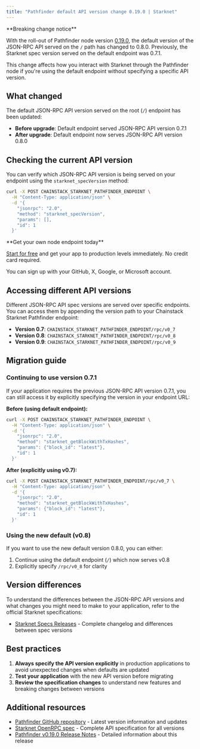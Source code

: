 ```yaml
---
title: "Pathfinder default API version change 0.19.0 | Starknet"
---
```


<Warning>
  **Breaking change notice**

  With the roll-out of Pathfinder node version [0.19.0](https://github.com/eqlabs/pathfinder/releases/tag/v0.19.0), the default version of the JSON-RPC API served on the `/` path has changed to 0.8.0. Previously, the Starknet spec version served on the default endpoint was 0.7.1.
</Warning>

This change affects how you interact with Starknet through the Pathfinder node if you're using the default endpoint without specifying a specific API version.

## What changed

The default JSON-RPC API version served on the root (`/`) endpoint has been updated:
- **Before upgrade**: Default endpoint served JSON-RPC API version 0.7.1
- **After upgrade**: Default endpoint now serves JSON-RPC API version 0.8.0

## Checking the current API version

You can verify which JSON-RPC API version is being served on your endpoint using the `starknet_specVersion` method:

```bash
curl -X POST CHAINSTACK_STARKNET_PATHFINDER_ENDPOINT \
  -H "Content-Type: application/json" \
  -d '{
    "jsonrpc": "2.0",
    "method": "starknet_specVersion",
    "params": [],
    "id": 1
  }'
```

<Check>
**Get your own node endpoint today**

[Start for free](https://console.chainstack.com/) and get your app to production levels immediately. No credit card required.

You can sign up with your GitHub, X, Google, or Microsoft account.
</Check>

## Accessing different API versions

Different JSON-RPC API spec versions are served over specific endpoints. You can access them by appending the version path to your Chainstack Starknet Pathfinder endpoint:

- **Version 0.7**: `CHAINSTACK_STARKNET_PATHFINDER_ENDPOINT/rpc/v0_7`
- **Version 0.8**: `CHAINSTACK_STARKNET_PATHFINDER_ENDPOINT/rpc/v0_8`
- **Version 0.9**: `CHAINSTACK_STARKNET_PATHFINDER_ENDPOINT/rpc/v0_9`

## Migration guide

### Continuing to use version 0.7.1

If your application requires the previous JSON-RPC API version 0.7.1, you can still access it by explicitly specifying the version in your endpoint URL:

**Before (using default endpoint):**
```bash
curl -X POST CHAINSTACK_STARKNET_PATHFINDER_ENDPOINT \
  -H "Content-Type: application/json" \
  -d '{
    "jsonrpc": "2.0",
    "method": "starknet_getBlockWithTxHashes",
    "params": {"block_id": "latest"},
    "id": 1
  }'
```

**After (explicitly using v0.7):**
```bash
curl -X POST CHAINSTACK_STARKNET_PATHFINDER_ENDPOINT/rpc/v0_7 \
  -H "Content-Type: application/json" \
  -d '{
    "jsonrpc": "2.0",
    "method": "starknet_getBlockWithTxHashes",
    "params": {"block_id": "latest"},
    "id": 1
  }'
```

### Using the new default (v0.8)

If you want to use the new default version 0.8.0, you can either:
1. Continue using the default endpoint (`/`) which now serves v0.8
2. Explicitly specify `/rpc/v0_8` for clarity

## Version differences

To understand the differences between the JSON-RPC API versions and what changes you might need to make to your application, refer to the official Starknet specifications:

- [Starknet Specs Releases](https://github.com/starkware-libs/starknet-specs/releases) - Complete changelog and differences between spec versions

## Best practices

1. **Always specify the API version explicitly** in production applications to avoid unexpected changes when defaults are updated
2. **Test your application** with the new API version before migrating
3. **Review the specification changes** to understand new features and breaking changes between versions

## Additional resources

- [Pathfinder GitHub repository](https://github.com/eqlabs/pathfinder) - Latest version information and updates
- [Starknet OpenRPC spec](https://github.com/starkware-libs/starknet-specs) - Complete API specification for all versions
- [Pathfinder v0.19.0 Release Notes](https://github.com/eqlabs/pathfinder/releases/tag/v0.19.0) - Detailed information about this release